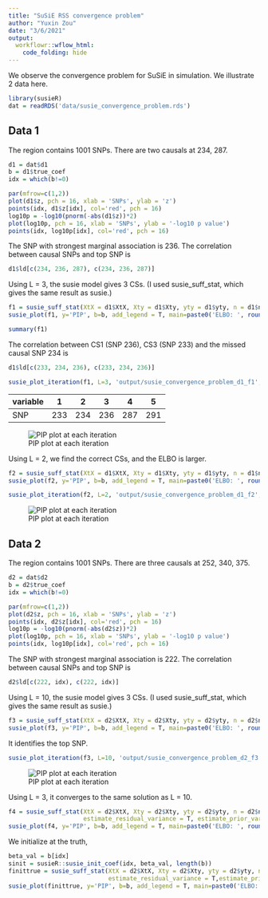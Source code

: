 ```yaml
---
title: "SuSiE RSS convergence problem"
author: "Yuxin Zou"
date: "3/6/2021"
output: 
  workflowr::wflow_html:
    code_folding: hide
---
```


We observe the convergence problem for SuSiE in simulation. We illustrate 2 data here.

```r
library(susieR)
dat = readRDS('data/susie_convergence_problem.rds')
```

## Data 1

The region contains 1001 SNPs. There are two causals at 234, 287.

```r
d1 = dat$d1
b = d1$true_coef
idx = which(b!=0)

par(mfrow=c(1,2))
plot(d1$z, pch = 16, xlab = 'SNPs', ylab = 'z')
points(idx, d1$z[idx], col='red', pch = 16)
log10p = -log10(pnorm(-abs(d1$z))*2)
plot(log10p, pch = 16, xlab = 'SNPs', ylab = '-log10 p value')
points(idx, log10p[idx], col='red', pch = 16)
```

The SNP with strongest marginal association is 236. The correlation between causal SNPs and top SNP is
```r
d1$ld[c(234, 236, 287), c(234, 236, 287)]
```

Using L = 3, the susie model gives 3 CSs. (I used susie_suff_stat, which gives the same result as susie.)
```r
f1 = susie_suff_stat(XtX = d1$XtX, Xty = d1$Xty, yty = d1$yty, n = d1$n, L=3, track_fit = T)
susie_plot(f1, y='PIP', b=b, add_legend = T, main=paste0('ELBO: ', round(susie_get_objective(f1), 4)))
```
```r
summary(f1)
```

The correlation between CS1 (SNP 236), CS3 (SNP 233) and the missed causal SNP 234 is
```r
d1$ld[c(233, 234, 236), c(233, 234, 236)]
```

```r
susie_plot_iteration(f1, L=3, 'output/susie_convergence_problem_d1_f1', pos=c(233, 234, 236, 287, 291))
```

variable | 1   | 2   | 3   | 4   | 5 
---------|-----|-----|-----|-----|-----
SNP      | 233 | 234 | 236 | 287 | 291

![PIP plot at each iteration](output/susie_convergence_problem_d1_f1.gif)

Using L = 2, we find the correct CSs, and the ELBO is larger.
```r
f2 = susie_suff_stat(XtX = d1$XtX, Xty = d1$Xty, yty = d1$yty, n = d1$n, L=2, track_fit = T)
susie_plot(f2, y='PIP', b=b, add_legend = T, main=paste0('ELBO: ', round(susie_get_objective(f2), 3)))
```

```r
susie_plot_iteration(f2, L=2, 'output/susie_convergence_problem_d1_f2', pos=c(233, 234, 236, 287, 291))
```
![PIP plot at each iteration](output/susie_convergence_problem_d1_f2.gif)

## Data 2

The region contains 1001 SNPs. There are three causals at 252, 340, 375.

```r
d2 = dat$d2
b = d2$true_coef
idx = which(b!=0)

par(mfrow=c(1,2))
plot(d2$z, pch = 16, xlab = 'SNPs', ylab = 'z')
points(idx, d2$z[idx], col='red', pch = 16)
log10p = -log10(pnorm(-abs(d2$z))*2)
plot(log10p, pch = 16, xlab = 'SNPs', ylab = '-log10 p value')
points(idx, log10p[idx], col='red', pch = 16)
```

The SNP with strongest marginal association is 222. The correlation between causal SNPs and top SNP is
```r
d2$ld[c(222, idx), c(222, idx)]
```
Using L = 10, the susie model gives 3 CSs. (I used susie_suff_stat, which gives the same result as susie.)
```r
f3 = susie_suff_stat(XtX = d2$XtX, Xty = d2$Xty, yty = d2$yty, n = d2$n, L=10, track_fit = T)
susie_plot(f3, y='PIP', b=b, add_legend = T, main=paste0('ELBO: ', round(susie_get_objective(f3), 4)))
```
It identifies the top SNP. 

```r
susie_plot_iteration(f3, L=10, 'output/susie_convergence_problem_d2_f3', pos=c(222, idx))
```
![PIP plot at each iteration](output/susie_convergence_problem_d2_f3.gif)

Using L = 3, it converges to the same solution as L = 10.
```r
f4 = susie_suff_stat(XtX = d2$XtX, Xty = d2$Xty, yty = d2$yty, n = d2$n, L=3, track_fit = T,
                     estimate_residual_variance = T, estimate_prior_variance = T)
susie_plot(f4, y='PIP', b=b, add_legend = T, main=paste0('ELBO: ', round(susie_get_objective(f4), 4)))
```

We initialize at the truth,
```r
beta_val = b[idx]
sinit = susieR::susie_init_coef(idx, beta_val, length(b))
finittrue = susie_suff_stat(XtX = d2$XtX, Xty = d2$Xty, yty = d2$yty, n = d2$n, track_fit = T, s_init = sinit,
                            estimate_residual_variance = T,estimate_prior_variance = TRUE, max_iter = 200)
susie_plot(finittrue, y='PIP', b=b, add_legend = T, main=paste0('ELBO: ', round(susie_get_objective(finittrue), 4)))
```

